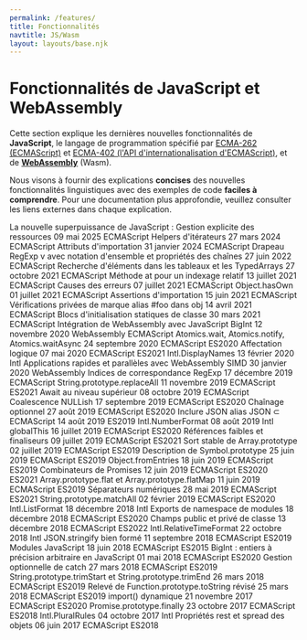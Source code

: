 ```yaml
---
permalink: /features/
title: Fonctionnalités
navtitle: JS/Wasm
layout: layouts/base.njk
---
```

<h1>Fonctionnalités de JavaScript et WebAssembly</h1>

<p>Cette section explique les dernières nouvelles fonctionnalités de <strong>JavaScript</strong>, le langage de programmation spécifié par <a href="https://tc39.es/ecma262/">ECMA-262 (ECMAScript)</a>
et <a href="https://tc39.es/ecma402/">ECMA-402 (l'API d'internationalisation d'ECMAScript)</a>, et de <a href="https://webassembly.github.io/spec/core/"><strong>WebAssembly</strong></a> (Wasm).</p>

<!--truncate-->
<p>Nous visons à fournir des explications <strong>concises</strong> des nouvelles fonctionnalités linguistiques avec des exemples de code <strong>faciles à comprendre</strong>.
Pour une documentation plus approfondie, veuillez consulter les liens externes dans chaque explication.</p>

La nouvelle superpuissance de JavaScript : Gestion explicite des ressources 09 mai 2025 ECMAScript
Helpers d'itérateurs 27 mars 2024 ECMAScript
Attributs d'importation 31 janvier 2024 ECMAScript
Drapeau RegExp v avec notation d'ensemble et propriétés des chaînes 27 juin 2022 ECMAScript
Recherche d'éléments dans les tableaux et les TypedArrays 27 octobre 2021 ECMAScript
Méthode at pour un indexage relatif 13 juillet 2021 ECMAScript
Causes des erreurs 07 juillet 2021 ECMAScript
Object.hasOwn 01 juillet 2021 ECMAScript
Assertions d'importation 15 juin 2021 ECMAScript
Vérifications privées de marque alias #foo dans obj 14 avril 2021 ECMAScript
Blocs d'initialisation statiques de classe 30 mars 2021 ECMAScript
Intégration de WebAssembly avec JavaScript BigInt 12 novembre 2020 WebAssembly ECMAScript
Atomics.wait, Atomics.notify, Atomics.waitAsync 24 septembre 2020 ECMAScript ES2020
Affectation logique 07 mai 2020 ECMAScript ES2021
Intl.DisplayNames 13 février 2020 Intl
Applications rapides et parallèles avec WebAssembly SIMD 30 janvier 2020 WebAssembly
Indices de correspondance RegExp 17 décembre 2019 ECMAScript
String.prototype.replaceAll 11 novembre 2019 ECMAScript ES2021
Await au niveau supérieur 08 octobre 2019 ECMAScript
Coalescence NULLish 17 septembre 2019 ECMAScript ES2020
Chaînage optionnel 27 août 2019 ECMAScript ES2020
Inclure JSON alias JSON ⊂ ECMAScript 14 août 2019 ES2019
Intl.NumberFormat 08 août 2019 Intl
globalThis 16 juillet 2019 ECMAScript ES2020
Références faibles et finaliseurs 09 juillet 2019 ECMAScript ES2021
Sort stable de Array.prototype 02 juillet 2019 ECMAScript ES2019
Description de Symbol.prototype 25 juin 2019 ECMAScript ES2019
Object.fromEntries 18 juin 2019 ECMAScript ES2019
Combinateurs de Promises 12 juin 2019 ECMAScript ES2020 ES2021
Array.prototype.flat et Array.prototype.flatMap 11 juin 2019 ECMAScript ES2019
Séparateurs numériques 28 mai 2019 ECMAScript ES2021
String.prototype.matchAll 02 février 2019 ECMAScript ES2020
Intl.ListFormat 18 décembre 2018 Intl
Exports de namespace de modules 18 décembre 2018 ECMAScript ES2020
Champs public et privé de classe 13 décembre 2018 ECMAScript ES2022
Intl.RelativeTimeFormat 22 octobre 2018 Intl
JSON.stringify bien formé 11 septembre 2018 ECMAScript ES2019
Modules JavaScript 18 juin 2018 ECMAScript ES2015
BigInt : entiers à précision arbitraire en JavaScript 01 mai 2018 ECMAScript ES2020
Gestion optionnelle de catch 27 mars 2018 ECMAScript ES2019
String.prototype.trimStart et String.prototype.trimEnd 26 mars 2018 ECMAScript ES2019
Relevé de Function.prototype.toString révisé 25 mars 2018 ECMAScript ES2019
import() dynamique 21 novembre 2017 ECMAScript ES2020
Promise.prototype.finally 23 octobre 2017 ECMAScript ES2018
Intl.PluralRules 04 octobre 2017 Intl
Propriétés rest et spread des objets 06 juin 2017 ECMAScript ES2018
